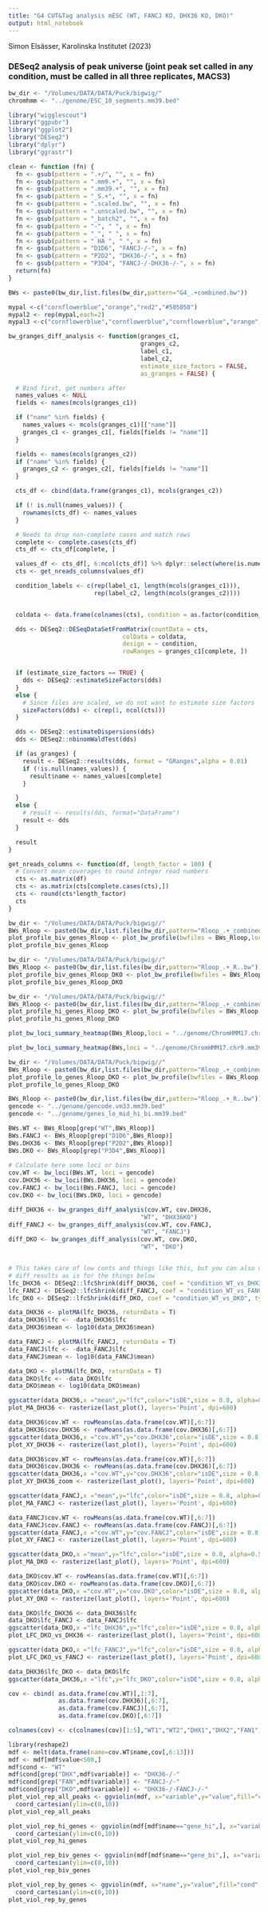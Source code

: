 ```yaml
---
title: "G4 CUT&Tag analysis mESC (WT, FANCJ KO, DHX36 KO, DKO)"
output: html_notebook
---
```


Simon Elsässer, Karolinska Institutet (2023)

### DESeq2 analysis of peak universe (joint peak set called in any condition, must be called in all three replicates, MACS3)


```r
bw_dir <- "/Volumes/DATA/DATA/Puck/bigwig/"
chromhmm <- "../genome/ESC_10_segments.mm39.bed"

library("wigglescout")
library("ggpubr")
library("ggplot2")
library("DESeq2")
library("dplyr")
library("ggrastr")

clean <- function (fn) {
  fn <- gsub(pattern = ".+/", "", x = fn)
  fn <- gsub(pattern = ".mm9.+", "", x = fn)
  fn <- gsub(pattern = ".mm39.+", "", x = fn)
  fn <- gsub(pattern = "_S.+", "", x = fn)
  fn <- gsub(pattern = ".scaled.bw", "", x = fn)
  fn <- gsub(pattern = ".unscaled.bw", "", x = fn)
  fn <- gsub(pattern = "_batch2", "", x = fn)
  fn <- gsub(pattern = "-", " ", x = fn)
  fn <- gsub(pattern = "_", " ", x = fn)
  fn <- gsub(pattern = " HA ", " ", x = fn)
  fn <- gsub(pattern = "D1D6", "FANCJ-/-", x = fn)
  fn <- gsub(pattern = "P2D2", "DHX36-/-", x = fn)
  fn <- gsub(pattern = "P3D4", "FANCJ-/-DHX36-/-", x = fn)
  return(fn)
}

BWs <- paste0(bw_dir,list.files(bw_dir,pattern="G4_.+combined.bw"))

mypal <-c("cornflowerblue","orange","red2","#505050")
mypal2 <- rep(mypal,each=2)
mypal3 <-c("cornflowerblue","cornflowerblue","cornflowerblue","orange","orange","orange","red2","red2","red2","505050","505050","505050")
```

```r
bw_granges_diff_analysis <- function(granges_c1,
                                     granges_c2,
                                     label_c1,
                                     label_c2,
                                     estimate_size_factors = FALSE,
                                     as_granges = FALSE) {

  # Bind first, get numbers after
  names_values <- NULL
  fields <- names(mcols(granges_c1))

  if ("name" %in% fields) {
    names_values <- mcols(granges_c1)[["name"]]
    granges_c1 <- granges_c1[, fields[fields != "name"]]
  }

  fields <- names(mcols(granges_c2))
  if ("name" %in% fields) {
    granges_c2 <- granges_c2[, fields[fields != "name"]]
  }

  cts_df <- cbind(data.frame(granges_c1), mcols(granges_c2))

  if (! is.null(names_values)) {
    rownames(cts_df) <- names_values
  }

  # Needs to drop non-complete cases and match rows
  complete <- complete.cases(cts_df)
  cts_df <- cts_df[complete, ]

  values_df <- cts_df[, 6:ncol(cts_df)] %>% dplyr::select(where(is.numeric))
  cts <- get_nreads_columns(values_df)

  condition_labels <- c(rep(label_c1, length(mcols(granges_c1))),
                        rep(label_c2, length(mcols(granges_c2))))


  coldata <- data.frame(colnames(cts), condition = as.factor(condition_labels))

  dds <- DESeq2::DESeqDataSetFromMatrix(countData = cts,
                                colData = coldata,
                                design = ~ condition,
                                rowRanges = granges_c1[complete, ])


  if (estimate_size_factors == TRUE) {
    dds <- DESeq2::estimateSizeFactors(dds)
  }
  else {
    # Since files are scaled, we do not want to estimate size factors
    sizeFactors(dds) <- c(rep(1, ncol(cts)))
  }

  dds <- DESeq2::estimateDispersions(dds)
  dds <- DESeq2::nbinomWaldTest(dds)

  if (as_granges) {
    result <- DESeq2::results(dds, format = "GRanges",alpha = 0.01)
    if (!is.null(names_values)) {
      result$name <- names_values[complete]
    }

  }
  else {
    # result <- results(dds, format="DataFrame")
    result <- dds
  }

  result
}

get_nreads_columns <- function(df, length_factor = 100) {
  # Convert mean coverages to round integer read numbers
  cts <- as.matrix(df)
  cts <- as.matrix(cts[complete.cases(cts),])
  cts <- round(cts*length_factor)
  cts
}
```


```r
bw_dir <- "/Volumes/DATA/DATA/Puck/bigwig//"
BWs_Rloop <- paste0(bw_dir,list.files(bw_dir,pattern="Rloop_.+_combined.bw"))
plot_profile_biv_genes_Rloop <- plot_bw_profile(bwfiles = BWs_Rloop,loci = "../genome/K27_bivalent_genes.mm39.bed", mode="stretch", labels = clean(BWs_Rloop),show_error=T,colors = mypal, verbose=F, remove_top=0.001) + scale_y_continuous(limits=c(0,20))
plot_profile_biv_genes_Rloop
```

```r
bw_dir <- "/Volumes/DATA/DATA/Puck/bigwig//"
BWs_Rloop <- paste0(bw_dir,list.files(bw_dir,pattern="Rloop_.+_R..bw"))
plot_profile_biv_genes_Rloop_DKO <- plot_bw_profile(bwfiles = BWs_Rloop,loci = "../genome/K27_bivalent_genes.mm39.bed", mode="stretch", labels = clean(BWs_Rloop),show_error=T,colors = mypal2, verbose=F, remove_top=0.001) + scale_y_continuous(limits=c(0,20))
plot_profile_biv_genes_Rloop_DKO 
```

```r
bw_dir <- "/Volumes/DATA/DATA/Puck/bigwig//"
BWs_Rloop <- paste0(bw_dir,list.files(bw_dir,pattern="Rloop_.+_combined.bw"))
plot_profile_hi_genes_Rloop_DKO <- plot_bw_profile(bwfiles = BWs_Rloop,loci = "../genome/genes_hi_lt10kb.mm39.bed", mode="stretch", labels = clean(BWs_Rloop),show_error=T,colors = mypal, verbose=F, remove_top=0.001) + scale_y_continuous(limits=c(0,25))
plot_profile_hi_genes_Rloop_DKO 
```
```r
plot_bw_loci_summary_heatmap(BWs_Rloop,loci = "../genome/ChromHMM17.chr9.mm39lift.bed", remove_top = 0.01)
```
```r
plot_bw_loci_summary_heatmap(BWs,loci = "../genome/ChromHMM17.chr9.mm39lift.bed", remove_top = 0.01)
```

```r
bw_dir <- "/Volumes/DATA/DATA/Puck/bigwig//"
BWs_Rloop <- paste0(bw_dir,list.files(bw_dir,pattern="Rloop_.+_combined.bw"))
plot_profile_lo_genes_Rloop_DKO <- plot_bw_profile(bwfiles = BWs_Rloop,loci = "../genome/genes_lo_lt10kb.mm39.bed", mode="stretch", labels = clean(BWs_Rloop),show_error=T,colors = mypal, verbose=F, remove_top=0.001) + scale_y_continuous(limits=c(0,25))
plot_profile_lo_genes_Rloop_DKO 
```
```r
BWs_Rloop <- paste0(bw_dir,list.files(bw_dir,pattern="Rloop_.+_R..bw"))
gencode <- "../genome/gencode.vm33.mm39.bed"
gencode <- "../genome/genes_lo_mid_hi_bi.mm39.bed"

BWs.WT <- BWs_Rloop[grep("WT",BWs_Rloop)]
BWs.FANCJ <- BWs_Rloop[grep("D1D6",BWs_Rloop)]
BWs.DHX36 <- BWs_Rloop[grep("P2D2",BWs_Rloop)]
BWs.DKO <- BWs_Rloop[grep("P3D4",BWs_Rloop)]
  
# Calculate here some loci or bins
cov.WT <- bw_loci(BWs.WT, loci = gencode)
cov.DHX36 <- bw_loci(BWs.DHX36, loci = gencode)
cov.FANCJ <- bw_loci(BWs.FANCJ, loci = gencode)
cov.DKO <- bw_loci(BWs.DKO, loci = gencode)
```

```r
diff_DHX36 <- bw_granges_diff_analysis(cov.WT, cov.DHX36,
                                     "WT", "DHX36KO")
diff_FANCJ <- bw_granges_diff_analysis(cov.WT, cov.FANCJ,
                                     "WT", "FANCJ")
diff_DKO <- bw_granges_diff_analysis(cov.WT, cov.DKO,
                                     "WT", "DKO")


# This takes care of low conts and things like this, but you can also use
# diff_results as is for the things below
lfc_DHX36 <- DESeq2::lfcShrink(diff_DHX36, coef = "condition_WT_vs_DHX36KO", type="apeglm")
lfc_FANCJ <- DESeq2::lfcShrink(diff_FANCJ, coef = "condition_WT_vs_FANCJ", type="apeglm")
lfc_DKO <- DESeq2::lfcShrink(diff_DKO, coef = "condition_WT_vs_DKO", type="apeglm")

data_DHX36 <- plotMA(lfc_DHX36, returnData = T)
data_DHX36$lfc <- -data_DHX36$lfc
data_DHX36$mean <- log10(data_DHX36$mean)

data_FANCJ <- plotMA(lfc_FANCJ, returnData = T)
data_FANCJ$lfc <- -data_FANCJ$lfc
data_FANCJ$mean <- log10(data_FANCJ$mean)

data_DKO <- plotMA(lfc_DKO, returnData = T)
data_DKO$lfc <- -data_DKO$lfc
data_DKO$mean <- log10(data_DKO$mean)
```


```r
ggscatter(data_DHX36,x ="mean",y="lfc",color="isDE",size = 0.8, alpha=0.5, palette = c("gray",mypal[1])) + geom_hline(yintercept = 0, linetype="dashed", size=0.1) + coord_cartesian(ylim=c(-5,5))
plot_MA_DHX36 <- rasterize(last_plot(), layers='Point', dpi=600) 
```
```r
data_DHX36$cov.WT <- rowMeans(as.data.frame(cov.WT)[,6:7])
data_DHX36$cov.DHX36 <- rowMeans(as.data.frame(cov.DHX36)[,6:7])
ggscatter(data_DHX36,x ="cov.WT",y="cov.DHX36",color="isDE",size = 0.8, alpha=0.5, palette = c("gray",mypal[1])) + scale_x_continuous(trans="log",limits = c(0.5,400)) + scale_y_continuous(trans="log",limits = c(0.5,400)) + geom_abline(slope = 1, linetype="dashed", size=0.1)
plot_XY_DHX36 <- rasterize(last_plot(), layers='Point', dpi=600) 
```
```r
data_DHX36$cov.WT <- rowMeans(as.data.frame(cov.WT)[,6:7])
data_DHX36$cov.DHX36 <- rowMeans(as.data.frame(cov.DHX36)[,6:7])
ggscatter(data_DHX36,x ="cov.WT",y="cov.DHX36",color="isDE",size = 0.8, alpha=0.5, palette = c("gray",mypal[1])) + scale_x_continuous(limits = c(-10,50)) + scale_y_continuous(limits = c(-10,50)) + geom_abline(slope = 1, linetype="dashed", size=0.1)
plot_XY_DHX36_zoom <- rasterize(last_plot(), layers='Point', dpi=600) 
```

```r
ggscatter(data_FANCJ,x ="mean",y="lfc",color="isDE",size = 0.8, alpha=0.5, palette = c("gray",mypal[2])) + geom_hline(yintercept = 0, linetype="dashed", size=0.1) + coord_cartesian(ylim=c(-5,5))
plot_MA_FANCJ <- rasterize(last_plot(), layers='Point', dpi=600) 
```

```r
data_FANCJ$cov.WT <- rowMeans(as.data.frame(cov.WT)[,6:7])
data_FANCJ$cov.FANCJ <- rowMeans(as.data.frame(cov.FANCJ)[,6:7])
ggscatter(data_FANCJ,x ="cov.WT",y="cov.FANCJ",color="isDE",size = 0.8, alpha=0.5, palette = c("gray",mypal[2])) + geom_hline(yintercept = 0, linetype="dashed", size=0.1) + scale_x_continuous(trans="log",limits = c(0.5,400)) + scale_y_continuous(trans="log",limits = c(0.5,400)) + geom_abline(slope = 1, linetype="dashed", size=0.1)
plot_XY_FANCJ <- rasterize(last_plot(), layers='Point', dpi=600) 
```

```r
ggscatter(data_DKO,x ="mean",y="lfc",color="isDE",size = 0.8, alpha=0.5, palette = c("gray",mypal[3])) + geom_hline(yintercept = 0, linetype="dashed", size=0.1) + coord_cartesian(ylim=c(-5,5))
plot_MA_DKO <- rasterize(last_plot(), layers='Point', dpi=600) 
```

```r
data_DKO$cov.WT <- rowMeans(as.data.frame(cov.WT)[,6:7])
data_DKO$cov.DKO <- rowMeans(as.data.frame(cov.DKO)[,6:7])
ggscatter(data_DKO,x ="cov.WT",y="cov.DKO",color="isDE",size = 0.8, alpha=0.5, palette = c("gray",mypal[3])) + geom_hline(yintercept = 0, linetype="dashed", size=0.1) + scale_x_continuous(trans="log",limits = c(0.5,400)) + scale_y_continuous(trans="log",limits = c(0.5,400)) + geom_abline(slope = 1, linetype="dashed", size=0.1)
plot_XY_DKO <- rasterize(last_plot(), layers='Point', dpi=600) 
```

```r
data_DKO$lfc_DHX36 <- data_DHX36$lfc
data_DKO$lfc_FANCJ <- data_FANCJ$lfc
ggscatter(data_DKO,x ="lfc_DHX36",y="lfc",color="isDE",size = 0.8, alpha=0.5, palette = c("gray",mypal[3]))+ geom_hline(yintercept = 0, linetype="dashed", size=0.1) + geom_vline(xintercept = 0, linetype="dashed", size=0.1) + coord_cartesian(ylim=c(-5,5), xlim=c(-5,5))
plot_LFC_DKO_vs_DHX36 <- rasterize(last_plot(), layers='Point', dpi=600)
```
```r
ggscatter(data_DKO,x ="lfc_FANCJ",y="lfc",color="isDE",size = 0.8, alpha=0.5, palette = c("gray",mypal[3]))+ geom_hline(yintercept = 0, linetype="dashed", size=0.1) + geom_vline(xintercept = 0, linetype="dashed", size=0.1) + coord_cartesian(ylim=c(-5,5), xlim=c(-5,5))
plot_LFC_DKO_vs_FANCJ <- rasterize(last_plot(), layers='Point', dpi=600)
```
```r
data_DHX36$lfc_DKO <- data_DKO$lfc
ggscatter(data_DHX36,x ="lfc",y="lfc_DKO",color="isDE",size = 0.8, alpha=0.5, palette = c("gray",mypal[1]))+ geom_hline(yintercept = 0, linetype="dashed", size=0.1) + geom_vline(xintercept = 0, linetype="dashed", size=0.1) + coord_cartesian(ylim=c(-5,5), xlim=c(-5,5))
```


```r
cov <- cbind( as.data.frame(cov.WT)[,1:7], 
              as.data.frame(cov.DHX36)[,6:7], 
              as.data.frame(cov.FANCJ)[,6:7], 
              as.data.frame(cov.DKO)[,6:7])

colnames(cov) <- c(colnames(cov)[1:5],"WT1","WT2","DHX1","DHX2","FAN1","FAN2","DKO1","DKO2")
```

```r
library(reshape2)
mdf <- melt(data.frame(name=cov.WT$name,cov[,6:13]))
mdf <- mdf[mdf$value<500,]
mdf$cond <- "WT"
mdf$cond[grep("DHX",mdf$variable)] <- "DHX36-/-"
mdf$cond[grep("FAN",mdf$variable)] <- "FANCJ-/-"
mdf$cond[grep("DKO",mdf$variable)] <- "DHX36-/-FANCJ-/-"
plot_viol_rep_all_peaks <- ggviolin(mdf, x="variable",y="value",fill="cond",palette = mypal, add="mean_sd") +
  coord_cartesian(ylim=c(0,10))
plot_viol_rep_all_peaks
```

```r
plot_viol_rep_hi_genes <- ggviolin(mdf[mdf$name=="gene_hi",], x="variable",y="value",fill="cond",palette = mypal, add="mean_sd") +
  coord_cartesian(ylim=c(0,10))
plot_viol_rep_hi_genes
```
```r
plot_viol_rep_biv_genes <- ggviolin(mdf[mdf$name=="gene_bi",], x="variable",y="value",fill="cond",palette = mypal, add="mean_sd") +
  coord_cartesian(ylim=c(0,10))
plot_viol_rep_biv_genes
```
```r
plot_viol_rep_by_genes <- ggviolin(mdf, x="name",y="value",fill="cond",palette = mypal, add="mean_sd") +
  coord_cartesian(ylim=c(0,10))
plot_viol_rep_by_genes
```
